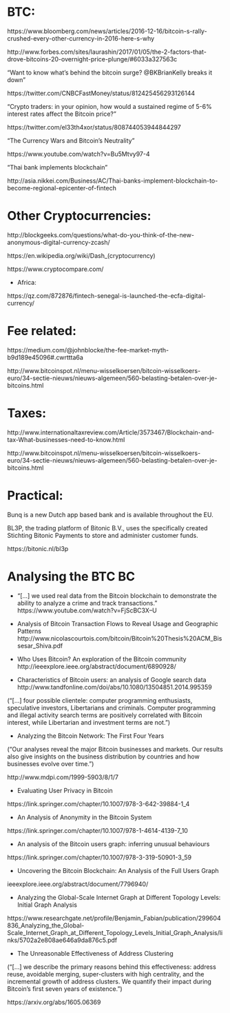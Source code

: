 
# BTC:

https://www.bloomberg.com/news/articles/2016-12-16/bitcoin-s-rally-crushed-every-other-currency-in-2016-here-s-why

http://www.forbes.com/sites/laurashin/2017/01/05/the-2-factors-that-drove-bitcoins-20-overnight-price-plunge/#6033a327563c

"Want to know what's behind the bitcoin surge? @BKBrianKelly breaks it down"
 
https://twitter.com/CNBCFastMoney/status/812425456293126144

"Crypto traders: in your opinion, how would a sustained regime of 5-6% interest rates affect the Bitcoin price?"

https://twitter.com/el33th4xor/status/808744053944844297

"The Currency Wars and Bitcoin's Neutrality"

https://www.youtube.com/watch?v=Bu5Mtvy97-4

"Thai bank implements blockchain"

http://asia.nikkei.com/Business/AC/Thai-banks-implement-blockchain-to-become-regional-epicenter-of-fintech


# Other Cryptocurrencies:

http://blockgeeks.com/questions/what-do-you-think-of-the-new-anonymous-digital-currency-zcash/

https://en.wikipedia.org/wiki/Dash_(cryptocurrency)

https://www.cryptocompare.com/


- Africa:

https://qz.com/872876/fintech-senegal-is-launched-the-ecfa-digital-currency/



# Fee related:

https://medium.com/@johnblocke/the-fee-market-myth-b9d189e45096#.cwrttta6a

http://www.bitcoinspot.nl/menu-wisselkoersen/bitcoin-wisselkoers-euro/34-sectie-nieuws/nieuws-algemeen/560-belasting-betalen-over-je-bitcoins.html


# Taxes:


http://www.internationaltaxreview.com/Article/3573467/Blockchain-and-tax-What-businesses-need-to-know.html

http://www.bitcoinspot.nl/menu-wisselkoersen/bitcoin-wisselkoers-euro/34-sectie-nieuws/nieuws-algemeen/560-belasting-betalen-over-je-bitcoins.html


# Practical:

Bunq is a new Dutch app based bank and is available throughout the EU.  

BL3P, the trading platform of Bitonic B.V., uses the specifically created Stichting Bitonic Payments to store and administer customer funds. 

https://bitonic.nl/bl3p








# Analysing the BTC BC


- "[...] we used real data from the Bitcoin blockchain to demonstrate the ability to analyze a crime and track transactions." https://www.youtube.com/watch?v=FjScBC3X--U


- Analysis of Bitcoin Transaction Flows to Reveal Usage and Geographic Patterns http://www.nicolascourtois.com/bitcoin/Bitcoin%20Thesis%20ACM_Bissesar_Shiva.pdf

- Who Uses Bitcoin? An exploration of the Bitcoin community http://ieeexplore.ieee.org/abstract/document/6890928/


- Characteristics of Bitcoin users: an analysis of Google search data http://www.tandfonline.com/doi/abs/10.1080/13504851.2014.995359

("[...] four possible clientele: computer programming enthusiasts, speculative investors, Libertarians and criminals. Computer programming and illegal activity search terms are positively correlated with Bitcoin interest, while Libertarian and investment terms are not.")




- Analyzing the Bitcoin Network: The First Four Years

("Our analyses reveal the major Bitcoin businesses and markets. Our results also give insights on the business distribution by countries and how businesses evolve over time.")

http://www.mdpi.com/1999-5903/8/1/7


- Evaluating User Privacy in Bitcoin

https://link.springer.com/chapter/10.1007/978-3-642-39884-1_4


- An Analysis of Anonymity in the Bitcoin System

https://link.springer.com/chapter/10.1007/978-1-4614-4139-7_10


- An analysis of the Bitcoin users graph: inferring unusual behaviours

https://link.springer.com/chapter/10.1007/978-3-319-50901-3_59


- Uncovering the Bitcoin Blockchain: An Analysis of the Full Users Graph

ieeexplore.ieee.org/abstract/document/7796940/


- Analyzing the Global-Scale Internet Graph at Different Topology Levels: Initial Graph Analysis

https://www.researchgate.net/profile/Benjamin_Fabian/publication/299604836_Analyzing_the_Global-Scale_Internet_Graph_at_Different_Topology_Levels_Initial_Graph_Analysis/links/5702a2e808ae646a9da876c5.pdf


- The Unreasonable Effectiveness of Address Clustering

("[...] we describe the primary reasons behind this effectiveness: address reuse, avoidable merging, super-clusters with high centrality, and the incremental growth of address clusters. We quantify their impact during Bitcoin's first seven years of existence.")

https://arxiv.org/abs/1605.06369





